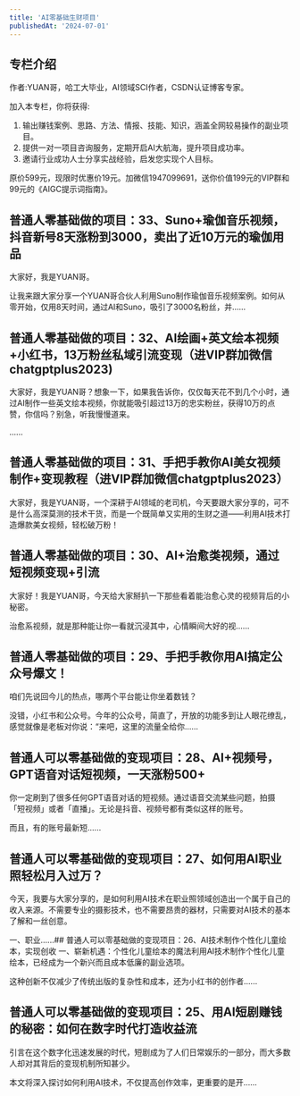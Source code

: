 ```yaml
---
title: 'AI零基础生财项目'
publishedAt: '2024-07-01'
---
```


## 专栏介绍

作者:YUAN哥，哈工大毕业，AI领域SCI作者，CSDN认证博客专家。  
  
加入本专栏，你将获得:  
1. 输出赚钱案例、思路、方法、情报、技能、知识，涵盖全网较易操作的副业项目。  
2. 提供一对一项目咨询服务，定期开启AI大航海，提升项目成功率。  
3. 邀请行业成功人士分享实战经验，启发您实现个人目标。  
  
原价599元，现限时优惠价19元。加微信1947099691，送你价值199元的VIP群和99元的《AIGC提示词指南》。

## 普通人零基础做的项目：33、Suno+瑜伽音乐视频，抖音新号8天涨粉到3000，卖出了近10万元的瑜伽用品
大家好，我是YUAN哥。

让我来跟大家分享一个YUAN哥合伙人利用Suno制作瑜伽音乐视频案例。如何从零开始，仅用8天时间，通过AI和Suno，吸引了3000名粉丝，并......

## 普通人零基础做的项目：32、AI绘画+英文绘本视频+小红书，13万粉丝私域引流变现（进VIP群加微信chatgptplus2023)
大家好，我是YUAN哥？想象一下，如果我告诉你，仅仅每天花不到几个小时，通过AI制作一些英文绘本视频，你就能吸引超过13万的忠实粉丝，获得10万的点赞，你信吗？别急，听我慢慢道来。

......

## 普通人零基础做的项目：31、手把手教你AI美女视频制作+变现教程（进VIP群加微信chatgptplus2023）
大家好，我是YUAN哥，一个深耕于AI领域的老司机，今天要跟大家分享的，可不是什么高深莫测的技术干货，而是一个既简单又实用的生财之道——利用AI技术打造爆款美女视频，轻松破万粉！



## 普通人零基础做的项目：30、AI+治愈类视频，通过短视频变现+引流
大家好！我是YUAN哥，今天给大家掰扒一下那些看着能治愈心灵的视频背后的小秘密。

治愈系视频，就是那种能让你一看就沉浸其中，心情瞬间大好的视......

## 普通人零基础做的项目：29、手把手教你用AI搞定公众号爆文！
咱们先说回今儿的热点，哪两个平台能让你坐着数钱？

没错，小红书和公众号。今年的公众号，简直了，开放的功能多到让人眼花缭乱，感觉就像是老板对你说：“来吧，这里的流量全给你......

## 普通人可以零基础做的变现项目：28、AI+视频号，GPT语音对话短视频，一天涨粉500+
你一定刷到了很多任何GPT语音对话的短视频。通过语音交流某些问题，拍摄「短视频」或者「直播」。无论是抖音、视频号都有类似这样的账号。

而且，有的账号最新短......

## 普通人可以零基础做的变现项目：27、如何用AI职业照轻松月入过万？
今天，我要与大家分享的，是如何利用AI技术在职业照领域创造出一个属于自己的收入来源。不需要专业的摄影技术，也不需要昂贵的器材，只需要对AI技术的基本了解和一丝创意。

一、职业......## 普通人可以零基础做的变现项目：26、AI技术制作个性化儿童绘本，实现创收
一、崭新机遇：个性化儿童绘本的魔法利用AI技术制作个性化儿童绘本，已经成为一个新兴而且成本低廉的副业选项。

这种创新不仅减少了传统出版的复杂性和成本，还为小红书的创作者......

## 普通人可以零基础做的变现项目：25、用AI短剧赚钱的秘密：如何在数字时代打造收益流
引言在这个数字化迅速发展的时代，短剧成为了人们日常娱乐的一部分，而大多数人却对其背后的变现机制所知甚少。

本文将深入探讨如何利用AI技术，不仅提高创作效率，更重要的是开......

